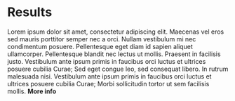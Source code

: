 # Results {#results}

Lorem ipsum dolor sit amet, consectetur adipiscing elit. Maecenas vel eros sed mauris porttitor semper nec a orci. Nullam vestibulum mi nec condimentum posuere. Pellentesque eget diam id sapien aliquet ullamcorper. Pellentesque blandit nec lectus ut mollis. Praesent in facilisis justo. Vestibulum ante ipsum primis in faucibus orci luctus et ultrices posuere cubilia Curae; Sed eget congue leo, sed consequat libero. In rutrum malesuada nisi. Vestibulum ante ipsum primis in faucibus orci luctus et ultrices posuere cubilia Curae; Morbi sollicitudin tortor ut sem facilisis mollis.
**More info**

